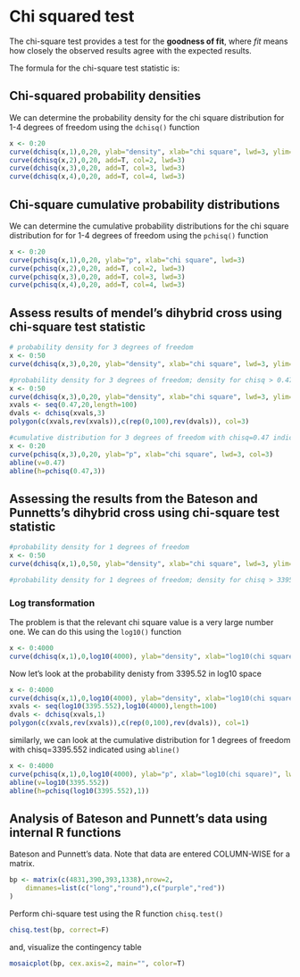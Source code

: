 # Chi squared test

The chi-square test provides a test for the __goodness of fit__, where _fit_ means how closely the observed results agree with the expected results.

The formula for the chi-square test statistic is:

## Chi-squared probability densities 

We can determine the probability density for the chi square distribution for 1-4 degrees of freedom using the `dchisq()` function

```r
x <- 0:20
curve(dchisq(x,1),0,20, ylab="density", xlab="chi square", lwd=3, ylim=c(0,0.9))
curve(dchisq(x,2),0,20, add=T, col=2, lwd=3)
curve(dchisq(x,3),0,20, add=T, col=3, lwd=3)
curve(dchisq(x,4),0,20, add=T, col=4, lwd=3)
```

## Chi-square cumulative probability distributions 

We can determine the cumulative probability distributions for the chi square distribution for for 1-4 degrees of freedom using the `pchisq()` function

```r
x <- 0:20
curve(pchisq(x,1),0,20, ylab="p", xlab="chi square", lwd=3)
curve(pchisq(x,2),0,20, add=T, col=2, lwd=3)
curve(pchisq(x,3),0,20, add=T, col=3, lwd=3)
curve(pchisq(x,4),0,20, add=T, col=4, lwd=3)
```

## Assess results of mendel's dihybrid cross using chi-square test statistic

```r
# probability density for 3 degrees of freedom 
x <- 0:50
curve(dchisq(x,3),0,20, ylab="density", xlab="chi square", lwd=3, ylim=c(0,0.3), col=3)

#probability density for 3 degrees of freedom; density for chisq > 0.47 indicated using polygon() 
x <- 0:50
curve(dchisq(x,3),0,20, ylab="density", xlab="chi square", lwd=3, ylim=c(0,0.3), col=3)
xvals <- seq(0.47,20,length=100)
dvals <- dchisq(xvals,3)
polygon(c(xvals,rev(xvals)),c(rep(0,100),rev(dvals)), col=3)

#cumulative distribution for 3 degrees of freedom with chisq=0.47 indicated using abline()
x <- 0:20
curve(pchisq(x,3),0,20, ylab="p", xlab="chi square", lwd=3, col=3)
abline(v=0.47)
abline(h=pchisq(0.47,3))
```

## Assessing the results from the Bateson and Punnetts's dihybrid cross using chi-square test statistic

```r
#probability density for 1 degrees of freedom 
x <- 0:50
curve(dchisq(x,1),0,50, ylab="density", xlab="chi square", lwd=3, ylim=c(0,0.5), col=1)

#probability density for 1 degrees of freedom; density for chisq > 3395.552 indicated using polygon() 

```

### Log transformation

The problem is that the relevant chi square value is a very large number
one. We can do this using the `log10()` function

```r
x <- 0:4000
curve(dchisq(x,1),0,log10(4000), ylab="density", xlab="log10(chi square)", lwd=3, ylim=c(0,2.2), col=1)
```

Now let's look at the probability denisty from 3395.52 in log10 space

```r
x <- 0:4000
curve(dchisq(x,1),0,log10(4000), ylab="density", xlab="log10(chi square)", lwd=3, ylim=c(0,2.2), col=1)
xvals <- seq(log10(3395.552),log10(4000),length=100)
dvals <- dchisq(xvals,1)
polygon(c(xvals,rev(xvals)),c(rep(0,100),rev(dvals)), col=1)
```

similarly, we can look at the cumulative distribution for 1 degrees of freedom with chisq=3395.552 indicated using `abline()`

```r
x <- 0:4000
curve(pchisq(x,1),0,log10(4000), ylab="p", xlab="log10(chi square)", lwd=3, col=1)
abline(v=log10(3395.552))
abline(h=pchisq(log10(3395.552),1))
```

## Analysis of Bateson and Punnett's data using internal R functions

Bateson and Punnett's data.  Note that data are entered COLUMN-WISE for a matrix.

```r
bp <- matrix(c(4831,390,393,1338),nrow=2,
	dimnames=list(c("long","round"),c("purple","red"))
)
```

Perform chi-square test using the R function `chisq.test()`

```r
chisq.test(bp, correct=F)
```

and, visualize the contingency table

```r
mosaicplot(bp, cex.axis=2, main="", color=T)
```










